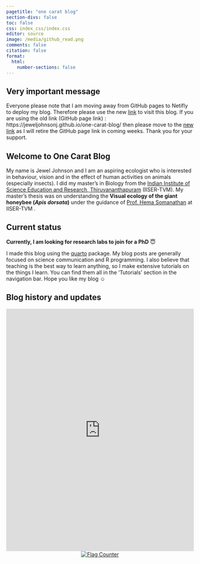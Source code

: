 ```yaml
---
pagetitle: "one carat blog"
section-divs: false
toc: false
css: index_css/index.css
editor: source
image: /media/github_read.png
comments: false
citation: false
format:
  html:
    number-sections: false
---
```


:::{.callout-important}
## Very important message

Everyone please note that I am moving away from GitHub pages to Netifly to deploy my blog. Therefore please use the new [link](https://one-carat-blog.netlify.app/) to visit this blog. If you are using the old link (GitHub page link) : https://jeweljohnsonj.github.io/one-carat-blog/ then please move to the [new link](https://one-carat-blog.netlify.app/) as I will retire the GitHub page link in coming weeks. Thank you for your support.
:::

## Welcome to One Carat Blog

My name is Jewel Johnson and I am an aspiring ecologist who is interested in behaviour, vision and in the effect of human activities on animals (especially insects). I did my master's in Biology from the [Indian Institute of Science Education and Research, Thiruvananthapuram](https://www.iisertvm.ac.in/) (IISER-TVM). My master's thesis was on understanding the **Visual ecology of the giant honeybee (*Apis dorsata*)** under the guidance of [Prof. Hema Somanathan](https://faculty.iisertvm.ac.in/beelab/) at IISER-TVM .

:::{.callout-tip}
## Current status

**Currently, I am looking for research labs to join for a PhD** 😇
:::

I made this blog using the [quarto](https://quarto.org/) package. My blog posts are generally focused on science communication and R programming. I also believe that teaching is the best way to learn anything, so I make extensive tutorials on the things I learn. You can find them all in the 'Tutorials' section in the navigation bar. Hope you like my blog ☺️

## Blog history and updates

::: {.column-screen-inset}
<iframe src='https://cdn.knightlab.com/libs/timeline3/latest/embed/index.html?source=1x140XobOdXwflXTyN53o_0udhJAOW8SVnPgRX5iXtxE&font=Default&lang=en&initial_zoom=2&height=650' width='100%' height='650' webkitallowfullscreen mozallowfullscreen allowfullscreen frameborder='0'></iframe>
:::

<center>        
<a href="https://info.flagcounter.com/ynrK"><img src="https://s11.flagcounter.com/count2/ynrK/bg_000000/txt_FFFFFF/border_F0F0F0/columns_3/maxflags_9/viewers_0/labels_1/pageviews_1/flags_0/percent_0/" alt="Flag Counter" border="0"></a>
</center>